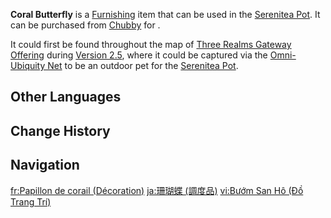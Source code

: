 {{About|the furnishing|the wildlife|Coral Butterfly}}
{{Furnishing Infobox
|id             = 369155
|title          = Coral Butterfly
|image          = Item Coral Butterfly (Furnishing).png
|category       = Animal
|subcategory    = Outdoor Creature
|quality        = 3
|adeptal_energy = 100
|load           = 600
|reduced_load   = 600
|description    = The Sangacorexes' migratory patterns resemble those of butterflies.<br>When they have almost finished converting the rampaging elemental energies in a certain area, the bone structure of the next generation of Sangacorexes will condense into wings of a sort. They will then fly through [[Enkanomiya]], searching for a new place to live, grow, and multiply.<br>Inside the Realm Within, where there are no existential threats present, the flap of their wings is not quite as light as that of other butterflies, as if they are chasing some sort of memory...
|source1        = [[Chubby]]
|source2        = {{Item|Omni-Ubiquity Net|20}} (during [[Three Realms Gateway Offering]])
|event          = 
}}
'''Coral Butterfly''' is a [[Furnishing]] item that can be used in the [[Serenitea Pot]]. It can be purchased from [[Chubby]] for {{Item|Realm Currency|x=100}}.

It could first be found throughout the map of [[Three Realms Gateway Offering]] during [[Version 2.5]], where it could be captured via the [[Omni-Ubiquity Net]] to be an outdoor pet for the [[Serenitea Pot]].

==Other Languages==
{{Other Languages
|Transclude=Coral Butterfly
}}

==Change History==
{{Change History|2.5}}

==Navigation==
{{Furnishing Navbox/Living|Animal}}

[[fr:Papillon de corail (Décoration)]]
[[ja:珊瑚蝶 (調度品)]]
[[vi:Bướm San Hô (Đồ Trang Trí)]]